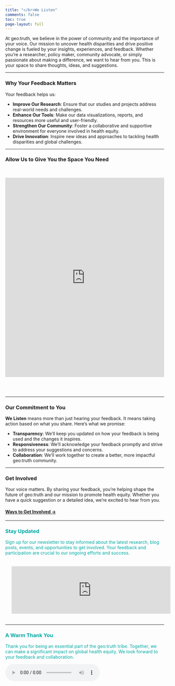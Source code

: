 ```yaml
---
title: "</br>We Listen"
comments: false
toc: true
page-layout: full
---
```


At geo:truth, we believe in the power of community and the importance of your voice. Our mission to uncover health disparities and drive positive change is fueled by your insights, experiences, and feedback. Whether you’re a researcher, policy maker, community advocate, or simply passionate about making a difference, we want to hear from you. This is your space to share thoughts, ideas, and suggestions. 

------------------------------------------------------------------------

### Why Your Feedback Matters

Your feedback helps us:

- **Improve Our Research**: Ensure that our studies and projects address real-world needs and challenges.
- **Enhance Our Tools**: Make our data visualizations, reports, and resources more useful and user-friendly.
- **Strengthen Our Community**: Foster a collaborative and supportive environment for everyone involved in health equity.
- **Drive Innovation**: Inspire new ideas and approaches to tackling health disparities and global challenges.

------------------------------------------------------------------------

### Allow Us to Give You the Space You Need
\

<iframe src="https://docs.google.com/forms/d/e/1FAIpQLSf7eS0sRy0l4uZuwFFLyxT6kQeb327aOV_uaK91ttmDHE4Amw/viewform?embedded=true" width=100% height="630" frameborder="0" marginheight="0" marginwidth="0">Loading…</iframe>


\
\

------------------------------------------------------------------------

### Our Commitment to You

**We Listen** means more than just hearing your feedback. It means taking action based on what you share. Here’s what we promise:

- **Transparency**: We’ll keep you updated on how your feedback is being used and the changes it inspires.
- **Responsiveness**: We’ll acknowledge your feedback promptly and strive to address your suggestions and concerns.
- **Collaboration**: We’ll work together to create a better, more impactful geo:truth community.

------------------------------------------------------------------------

### Get Involved

Your voice matters. By sharing your feedback, you’re helping shape the future of geo:truth and our mission to promote health equity. Whether you have a quick suggestion or a detailed idea, we’re excited to hear from you.

<span style="color:#00A9A3"><h4><a href="/support/index.html">Ways to Get Involved →</a></h4></span>

------------------------------------------------------------------------

### Stay Updated

Sign up for our newsletter to stay informed about the latest research, blog posts, events, and opportunities to get involved. Your feedback and participation are crucial to our ongoing efforts and success.

<iframe src="https://embeds.beehiiv.com/31232ad7-87c1-4e84-a9fb-0c59545186b7?slim=true" data-test-id="beehiiv-embed" frameborder="0" scrolling="no" style="margin: 0; border-radius: 0px !important; background-color: transparent; width:100%; padding: 20px">
<script type="text/javascript" async src="https://embeds.beehiiv.com/attribution.js"></script>
</iframe>

------------------------------------------------------------------------

### A Warm Thank You

Thank you for being an essential part of the geo:truth tribe. Together, we can make a significant impact on global health equity. We look forward to your feedback and collaboration.

<audio controls autoplay loop>
  <source src="/audio/videoluminous.mp4" type="audio/mpeg">
  Your browser does not support the audio tag.
</audio>

------------------------------------------------------------------------
```
